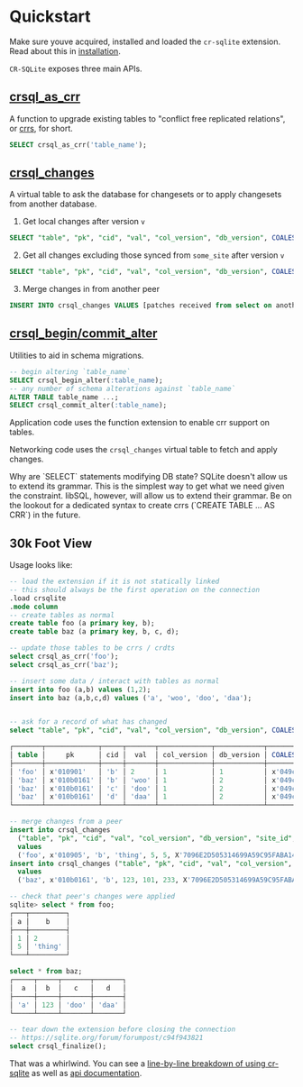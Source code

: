 
# Quickstart

Make sure youve acquired, installed and loaded the `cr-sqlite` extension. Read about this in [installation](./installation).

`CR-SQLite` exposes three main APIs.

## [crsql_as_crr](./api-methods/crsql_as_crr)

A function to upgrade existing tables to "conflict free replicated relations", or [crrs](../appendix/crr), for short.

```sql
SELECT crsql_as_crr('table_name');
```

## [crsql_changes](./api-methods/crsql_changes)

A virtual table to ask the database for changesets or to apply changesets from another database.

1. Get local changes after version `v`

```sql
SELECT "table", "pk", "cid", "val", "col_version", "db_version", COALESCE("site_id", crsql_site_id()), "cl", "seq" FROM crsql_changes WHERE db_version > :v AND site_id IS NULL
```

2. Get all changes excluding those synced from `some_site` after version `v`

```sql
SELECT "table", "pk", "cid", "val", "col_version", "db_version", COALESCE("site_id", crsql_site_id()), "cl", "seq" FROM crsql_changes WHERE db_version > :v AND site_id IS NOT :some_site
```

3. Merge changes in from another peer

```sql
INSERT INTO crsql_changes VALUES [patches received from select on another peer]
```

## [crsql_begin/commit_alter](./api-methods/crsql_begin_alter)

Utilities to aid in schema migrations.

```sql
-- begin altering `table_name`
SELECT crsql_begin_alter(:table_name);
-- any number of schema alterations against `table_name`
ALTER TABLE table_name ...;
SELECT crsql_commit_alter(:table_name);
```

Application code uses the function extension to enable crr support on tables.

Networking code uses the `crsql_changes` virtual table to fetch and apply changes.

<Callout type="info">
  Why are `SELECT` statements modifying DB state? SQLite doesn't allow us to
  extend its grammar. This is the simplest way to get what we need given the
  constraint. libSQL, however, will allow us to extend their grammar. Be on the
  lookout for a dedicated syntax to create crrs (`CREATE TABLE ... AS CRR`) in
  the future.
</Callout>

## 30k Foot View

Usage looks like:

```sql
-- load the extension if it is not statically linked
-- this should always be the first operation on the connection
.load crsqlite
.mode column
-- create tables as normal
create table foo (a primary key, b);
create table baz (a primary key, b, c, d);

-- update those tables to be crrs / crdts
select crsql_as_crr('foo');
select crsql_as_crr('baz');

-- insert some data / interact with tables as normal
insert into foo (a,b) values (1,2);
insert into baz (a,b,c,d) values ('a', 'woo', 'doo', 'daa');


-- ask for a record of what has changed
select "table", "pk", "cid", "val", "col_version", "db_version", COALESCE("site_id", crsql_site_id()), "cl", "seq" from crsql_changes;

┌───────┬─────────────┬─────┬───────┬─────────────┬────────────┬──────────────────────────────────────┬────┬─────┐
│ table │     pk      │ cid │  val  │ col_version │ db_version │ COALESCE("site_id", crsql_site_id()) │ cl │ seq │
├───────┼─────────────┼─────┼───────┼─────────────┼────────────┼──────────────────────────────────────┼────┼─────┤
│ 'foo' │ x'010901'   │ 'b' │ 2     │ 1           │ 1          │ x'049c48eadf4440d7944ed9ec88b13ea5'  │ 1  │ 0   │
│ 'baz' │ x'010b0161' │ 'b' │ 'woo' │ 1           │ 2          │ x'049c48eadf4440d7944ed9ec88b13ea5'  │ 1  │ 0   │
│ 'baz' │ x'010b0161' │ 'c' │ 'doo' │ 1           │ 2          │ x'049c48eadf4440d7944ed9ec88b13ea5'  │ 1  │ 1   │
│ 'baz' │ x'010b0161' │ 'd' │ 'daa' │ 1           │ 2          │ x'049c48eadf4440d7944ed9ec88b13ea5'  │ 1  │ 2   │
└───────┴─────────────┴─────┴───────┴─────────────┴────────────┴──────────────────────────────────────┴────┴─────┘

-- merge changes from a peer
insert into crsql_changes
  ("table", "pk", "cid", "val", "col_version", "db_version", "site_id", "cl", "seq")
  values
  ('foo', x'010905', 'b', 'thing', 5, 5, X'7096E2D505314699A59C95FABA14ABB5', 1, 0);
insert into crsql_changes ("table", "pk", "cid", "val", "col_version", "db_version", "site_id", "cl", "seq")
  values
  ('baz', x'010b0161', 'b', 123, 101, 233, X'7096E2D505314699A59C95FABA14ABB5', 1, 0);

-- check that peer's changes were applied
sqlite> select * from foo;
┌───┬─────────┐
│ a │    b    │
├───┼─────────┤
│ 1 │ 2       │
│ 5 │ 'thing' │
└───┴─────────┘

select * from baz;
┌─────┬─────┬───────┬───────┐
│  a  │  b  │   c   │   d   │
├─────┼─────┼───────┼───────┤
│ 'a' │ 123 │ 'doo' │ 'daa' │
└─────┴─────┴───────┴───────┘

-- tear down the extension before closing the connection
-- https://sqlite.org/forum/forumpost/c94f943821
select crsql_finalize();
```

That was a whirlwind. You can see a [line-by-line breakdown of using cr-sqlite](https://observablehq.com/@tantaman/cr-sqlite-basic-setup) as well as [api documentation](./api-methods/crsql_as_crr).
